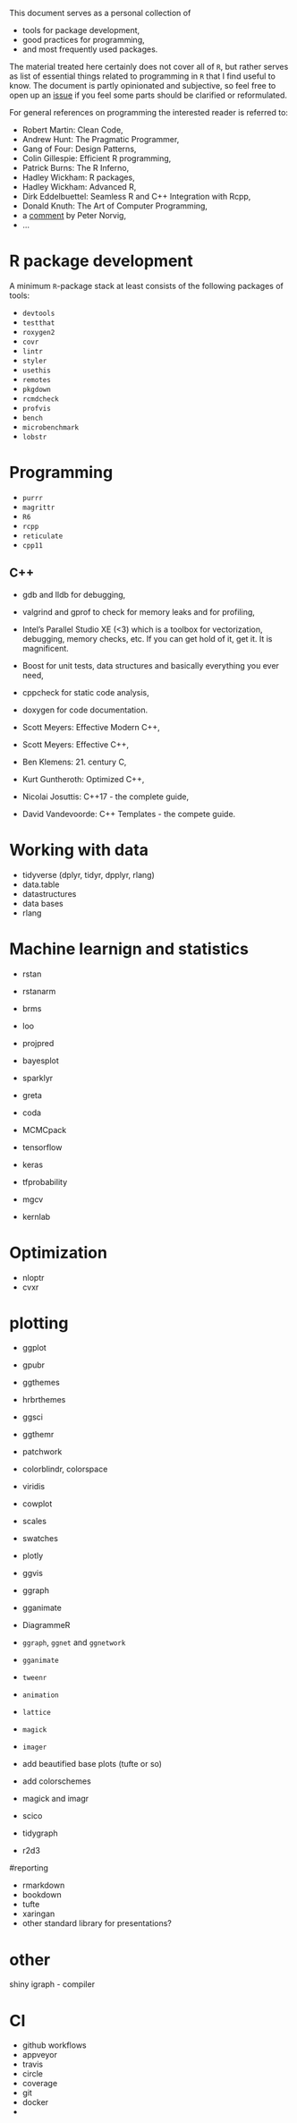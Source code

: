 This document serves as a personal collection of

* tools for package development,
* good practices for programming,
* and most frequently used packages.

The material treated here certainly does not cover all of `R`, but rather serves as list of essential things related to programming in `R` that I find useful to know. The document is partly opinionated and subjective, so feel free to open up an <a href="https://github.com/dirmeier/essential-R/issues">issue</a> if you feel some parts should be clarified or reformulated.

For general references on programming the interested reader is referred to:

- Robert Martin: Clean Code,
- Andrew Hunt: The Pragmatic Programmer,
- Gang of Four: Design Patterns,
- Colin Gillespie: Efficient R programming,
- Patrick Burns: The R Inferno,
- Hadley Wickham: R packages,
- Hadley Wickham: Advanced R,
- Dirk Eddelbuettel: Seamless R and C++ Integration with Rcpp,
- Donald Knuth: The Art of Computer Programming,
- a <a href="http://norvig.com/21-days.html">comment</a> by Peter Norvig,
- ...

# R package development

A minimum `R`-package stack at least consists of the following packages of tools:

- `devtools`
- `testthat`
- `roxygen2`
- `covr`
- `lintr`
- `styler`
- `usethis`
- `remotes`
- `pkgdown`
- `rcmdcheck`
- `profvis`
- `bench`
- `microbenchmark`
- `lobstr`

# Programming

- `purrr`
- `magrittr`
- `R6`
- `rcpp`
- `reticulate`
- `cpp11`


## C++

- gdb and lldb for debugging,
- valgrind and gprof to check for memory leaks and for profiling,
- Intel's Parallel Studio XE (<3) which is a toolbox for vectorization, debugging, memory checks, etc. If you can get hold of it, get it. It is magnificent.
- Boost for unit tests, data structures and basically everything you ever need,
- cppcheck for static code analysis,
- doxygen for code documentation.


- Scott Meyers: Effective Modern C++,
- Scott Meyers: Effective C++,
- Ben Klemens: 21. century C,
- Kurt Guntheroth: Optimized C++,
- Nicolai Josuttis: C++17 - the complete guide,
- David Vandevoorde: C++ Templates - the compete guide.

# Working with data

- tidyverse (dplyr, tidyr, dpplyr, rlang)
- data.table
- datastructures
- data bases
- rlang


# Machine learnign and statistics 

- rstan
- rstanarm
- brms
- loo
- projpred
- bayesplot

- sparklyr
- greta
- coda
- MCMCpack
- tensorflow
- keras
- tfprobability
- mgcv
- kernlab


# Optimization

- nloptr
- cvxr

# plotting

- ggplot
- gpubr
- ggthemes
- hrbrthemes
- ggsci
- ggthemr
- patchwork
- colorblindr, colorspace
- viridis
- cowplot
- scales
- swatches
- plotly
- ggvis
- ggraph
- gganimate
- DiagrammeR

- `ggraph`, `ggnet` and `ggnetwork`
- `gganimate`
- `tweenr`
- `animation`
- `lattice`
- `magick`
- `imager`

- add beautified base plots (tufte or so)
- add colorschemes
- magick and imagr
- scico
- tidygraph
- r2d3

#reporting

- rmarkdown
- bookdown
- tufte
- xaringan
- other standard library for presentations?

# other

shiny
igraph
- compiler

# CI

- github workflows
- appveyor
- travis 
- circle
- coverage
- git
- docker
- 


